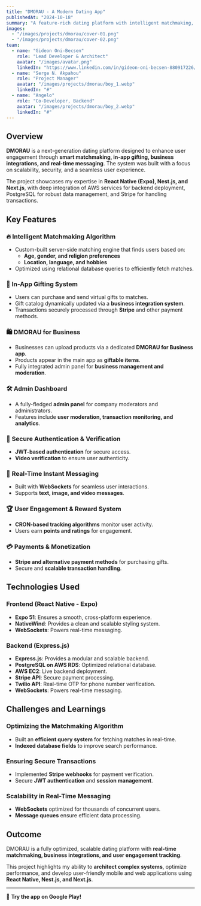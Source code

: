 ```yaml
---
title: "DMORAU - A Modern Dating App"
publishedAt: "2024-10-18"
summary: "A feature-rich dating platform with intelligent matchmaking, in-app gifting, business integrations, and real-time messaging. Built using React Native (Expo) for the mobile app and Nest.js for the backend."
images:
  - "/images/projects/dmorau/cover-01.png"
  - "/images/projects/dmorau/cover-02.png"
team:
  - name: "Gideon Oni-Becsen"
    role: "Lead Developer & Architect"
    avatar: "/images/avatar.png"
    linkedIn: "https://www.linkedin.com/in/gideon-oni-becsen-880917226/"
  - name: "Serge N. Akpahou"
    role: "Project Manager"
    avatar: "/images/projects/dmorau/boy_1.webp"
    linkedIn: "#"
  - name: "Angelo"
    role: "Co-Developer, Backend"
    avatar: "/images/projects/dmorau/boy_2.webp"
    linkedIn: "#"
---
```


## Overview

**DMORAU** is a next-generation dating platform designed to enhance user engagement through **smart matchmaking, in-app gifting, business integrations, and real-time messaging**. The system was built with a focus on scalability, security, and a seamless user experience.

The project showcases my expertise in **React Native (Expo), Nest.js, and Next.js**, with deep integration of AWS services for backend deployment, PostgreSQL for robust data management, and Stripe for handling transactions.

## Key Features

### 🔥 **Intelligent Matchmaking Algorithm**

- Custom-built server-side matching engine that finds users based on:
  - **Age, gender, and religion preferences**
  - **Location, language, and hobbies**
- Optimized using relational database queries to efficiently fetch matches.

### 🎁 **In-App Gifting System**

- Users can purchase and send virtual gifts to matches.
- Gift catalog dynamically updated via a **business integration system**.
- Transactions securely processed through **Stripe** and other payment methods.

### 🛍️ **DMORAU for Business**

- Businesses can upload products via a dedicated **DMORAU for Business app**.
- Products appear in the main app as **giftable items**.
- Fully integrated admin panel for **business management and moderation**.

### 🛠 **Admin Dashboard**

- A fully-fledged **admin panel** for company moderators and administrators.
- Features include **user moderation, transaction monitoring, and analytics**.

### 🔑 **Secure Authentication & Verification**

- **JWT-based authentication** for secure access.
- **Video verification** to ensure user authenticity.

### 💬 **Real-Time Instant Messaging**

- Built with **WebSockets** for seamless user interactions.
- Supports **text, image, and video messages**.

### 🏆 **User Engagement & Reward System**

- **CRON-based tracking algorithms** monitor user activity.
- Users earn **points and ratings** for engagement.

### 💳 **Payments & Monetization**

- **Stripe and alternative payment methods** for purchasing gifts.
- Secure and **scalable transaction handling**.

## Technologies Used

### **Frontend (React Native - Expo)**

- **Expo 51**: Ensures a smooth, cross-platform experience.
- **NativeWind**: Provides a clean and scalable styling system.
- **WebSockets**: Powers real-time messaging.

### **Backend (Express.js)**

- **Express.js**: Provides a modular and scalable backend.
- **PostgreSQL on AWS RDS**: Optimized relational database.
- **AWS EC2**: Live backend deployment.
- **Stripe API**: Secure payment processing.
- **Twilio API**: Real-time OTP for phone number verification.
- **WebSockets**: Powers real-time messaging.

## Challenges and Learnings

### **Optimizing the Matchmaking Algorithm**

- Built an **efficient query system** for fetching matches in real-time.
- **Indexed database fields** to improve search performance.

### **Ensuring Secure Transactions**

- Implemented **Stripe webhooks** for payment verification.
- Secure **JWT authentication** and **session management**.

### **Scalability in Real-Time Messaging**

- **WebSockets** optimized for thousands of concurrent users.
- **Message queues** ensure efficient data processing.

## Outcome

DMORAU is a fully optimized, scalable dating platform with **real-time matchmaking, business integrations, and user engagement tracking**.

This project highlights my ability to **architect complex systems**, optimize performance, and develop user-friendly mobile and web applications using **React Native, Nest.js, and Next.js**.

---

🚀 **Try the app on Google Play!**
